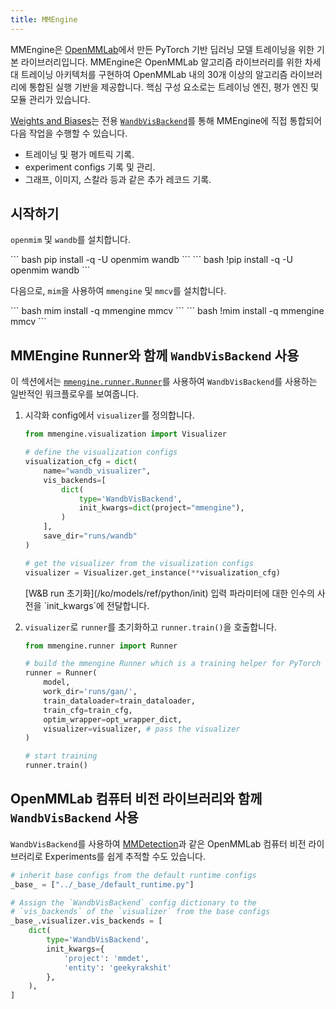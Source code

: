```yaml
---
title: MMEngine
---
```


MMEngine은 [OpenMMLab](https://github.com/open-mmlab)에서 만든 PyTorch 기반 딥러닝 모델 트레이닝을 위한 기본 라이브러리입니다. MMEngine은 OpenMMLab 알고리즘 라이브러리를 위한 차세대 트레이닝 아키텍처를 구현하여 OpenMMLab 내의 30개 이상의 알고리즘 라이브러리에 통합된 실행 기반을 제공합니다. 핵심 구성 요소로는 트레이닝 엔진, 평가 엔진 및 모듈 관리가 있습니다.

[Weights and Biases](https://wandb.ai/site)는 전용 [`WandbVisBackend`](https://mmengine.readthedocs.io/en/latest/api/generated/mmengine.visualization.WandbVisBackend.html#mmengine.visualization.WandbVisBackend)를 통해 MMEngine에 직접 통합되어 다음 작업을 수행할 수 있습니다.
- 트레이닝 및 평가 메트릭 기록.
- experiment configs 기록 및 관리.
- 그래프, 이미지, 스칼라 등과 같은 추가 레코드 기록.

## 시작하기

`openmim` 및 `wandb`를 설치합니다.

<Tabs>
<Tab title="커맨드라인">
``` bash
pip install -q -U openmim wandb
```
</Tab>
<Tab title="노트북">
``` bash
!pip install -q -U openmim wandb
```
</Tab>
</Tabs>

다음으로, `mim`을 사용하여 `mmengine` 및 `mmcv`를 설치합니다.

<Tabs>
<Tab title="커맨드라인">
``` bash
mim install -q mmengine mmcv
```
</Tab>
<Tab title="노트북">
``` bash
!mim install -q mmengine mmcv
```
</Tab>
</Tabs>

## MMEngine Runner와 함께 `WandbVisBackend` 사용

이 섹션에서는 [`mmengine.runner.Runner`](https://mmengine.readthedocs.io/en/latest/api/generated/mmengine.runner.Runner.html#mmengine.runner.Runner)를 사용하여 `WandbVisBackend`를 사용하는 일반적인 워크플로우를 보여줍니다.

1. 시각화 config에서 `visualizer`를 정의합니다.

    ```python
    from mmengine.visualization import Visualizer

    # define the visualization configs
    visualization_cfg = dict(
        name="wandb_visualizer",
        vis_backends=[
            dict(
                type='WandbVisBackend',
                init_kwargs=dict(project="mmengine"),
            )
        ],
        save_dir="runs/wandb"
    )

    # get the visualizer from the visualization configs
    visualizer = Visualizer.get_instance(**visualization_cfg)
    ```

    <Note>
    [W&B run 초기화](/ko/models/ref/python/init) 입력 파라미터에 대한 인수의 사전을 `init_kwargs`에 전달합니다.
    </Note>

2. `visualizer`로 `runner`를 초기화하고 `runner.train()`을 호출합니다.

    ```python
    from mmengine.runner import Runner

    # build the mmengine Runner which is a training helper for PyTorch
    runner = Runner(
        model,
        work_dir='runs/gan/',
        train_dataloader=train_dataloader,
        train_cfg=train_cfg,
        optim_wrapper=opt_wrapper_dict,
        visualizer=visualizer, # pass the visualizer
    )

    # start training
    runner.train()
    ```

## OpenMMLab 컴퓨터 비전 라이브러리와 함께 `WandbVisBackend` 사용

`WandbVisBackend`를 사용하여 [MMDetection](https://mmdetection.readthedocs.io/)과 같은 OpenMMLab 컴퓨터 비전 라이브러리로 Experiments를 쉽게 추적할 수도 있습니다.

```python
# inherit base configs from the default runtime configs
_base_ = ["../_base_/default_runtime.py"]

# Assign the `WandbVisBackend` config dictionary to the
# `vis_backends` of the `visualizer` from the base configs
_base_.visualizer.vis_backends = [
    dict(
        type='WandbVisBackend',
        init_kwargs={
            'project': 'mmdet',
            'entity': 'geekyrakshit'
        },
    ),
]
```